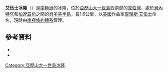 {{NoteTA
|1=zh-hans:艾夫斯;zh-hant:艾伍士
}}
'''艾伍士冰隆'''（{{lang-en|Ives Ice Rise}}）是[[南極洲|南極洲]]的冰隆，位於[[亞歷山大一世島|亞歷山大一世島]]西南部的[[韋伯灣|韋伯灣]]，處於[[貝內特穹|貝內特穹]]和[[柏遼茲角|柏遼茲角]]之間的[[貝多芬半島|貝多芬半島]]，長1.6公里，以[[美國|美國]]作曲家[[查理斯·艾伍士|查理斯·艾伍士]]命名，現時由[[南極條約體系|南極條約體系]]管理。

==參考資料==
*{{cite gnis | type = antarid | id = 7415| name = Ives Ice Rise | accessdate = 2012-07-13}}
*{{usgs-gazetteer|id=7415}}
{{coord|71|53|S|73|35|W|scale:100000_source:GNIS|display=title}}
{{DEFAULTSORT:Ives Ice Rise}}
[[Category:亞歷山大一世島冰隆|Category:亞歷山大一世島冰隆]]
{{AlexanderIsland-geo-stub}}